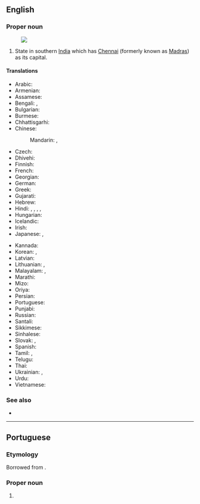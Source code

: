 ==English==
{{wikipedia}}

===Proper noun===
{{en-proper noun|head=[[Tamil]] Nadu}}
[[Image:Tamil Nadu in India (disputed hatched).svg|thumb|]]

# State in southern [[India]] which has [[Chennai]] (formerly known as [[Madras]]) as its capital.

====Translations====
{{trans-top|state in southern India}}
* Arabic: {{t|ar|تَامِيل نَادُو|m|tr=tamīl nadū}}
* Armenian: {{t+|hy|Թամիլնադ}}
* Assamese: {{t|as|তামিল নাডু}}
* Bengali: {{t|bn|তামিলনাড়ু|sc=Beng}}, {{t|bn|তামিল নাড়ু}}
* Bulgarian: {{t|bg|Тамил Наду|sc=Cyrl}}
* Burmese: {{t-needed|my}}
* Chhattisgarhi: {{t-needed|hne}}
* Chinese:
*: Mandarin: {{t+|cmn|泰米爾納德}}, {{t+|cmn|泰米尔纳德|tr=Tàimǐ'ěr Nàdé}}
* Czech: {{t|cs|Tamilnádu}}
* Dhivehi: {{t|dv|ޓެމިލް ނާޑޫ|sc=Thaa}}
* Finnish: {{t|fi|Tamil Nadu}}
* French: {{t+|fr|Tamil Nadu|m}}
* Georgian: {{t|ka|ტამილნადუ}}
* German: {{t+|de|Tamil Nadu|n}}
* Greek: {{t+|el|Ταμίλ Ναντού}}
* Gujarati: {{t|gu|તમિલનાડુ}}
* Hebrew: {{t|he|טאמיל נאדו}}
* Hindi: {{t|hi|तमिल नाडु}}, {{t+|hi|तामिल नाडू|m}}, {{t+|hi|मद्रास|m}}, {{t+|hi|मदरास|m}}, {{t+|hi|तमिलनाडु|m}}
* Hungarian: {{t+|hu|Tamilnádu}}
* Icelandic: {{t-needed|is}}
* Irish: {{t|ga|Tamil Nadu|m}}
* Japanese: {{t|ja|タミル・ナードゥ州|tr=Tamiru-Nādu-shū}}, {{t|ja|タミル・ナードゥ|tr=Tamiru-Nādu}}
{{trans-mid}}
* Kannada: {{t|kn|ತಮಿಳ್ ನಾಡು|sc=Knda}}
* Korean: {{t|ko|^타밀나두 주}}, {{t|ko|^타밀나두}}
* Latvian: {{t|lv|Tamilnāda}}
* Lithuanian: {{t|lt|Tamilnadas}}, {{t|lt|Tamil Nadu}}
* Malayalam: {{t|ml|തമിഴ് നാഡു|sc=Mlym}}, {{t|ml|തമിഴ്‌നാട്|sc=Mlym}}
* Marathi: {{t|mr|तमिळनाडू|sc=Deva}}
* Mizo: {{t-needed|lus}}
* Oriya: {{t|or|ତାମିଲନାଡୁ|sc=Orya}}
* Persian: {{t|fa|تامیل نادو}}
* Portuguese: {{t|pt|Tamil Nadu|m}}
* Punjabi: {{t|pa|ਤਾਮਿਲ ਨਾਡੂ|sc=Guru}}
* Russian: {{t|ru|Тами́л На́ду|m}}
* Santali: {{t-needed|sat}}
* Sikkimese: {{t-needed|sip}}
* Sinhalese: {{t-needed|si}}
* Slovak: {{t|sk|Tamilnádu}}, {{t|sk|Tamilnád}}
* Spanish: {{t|es|Tamil Nadu|m}}
* Tamil: {{t+|ta|தமிழ்நாடு}}, {{t|ta|தமிழ் நாடு}}
* Telugu: {{t+|te|తమిళనాడు}}
* Thai: {{t|th|รัฐทมิฬนาฑู|tr=rát támin-naatoo}}
* Ukrainian: {{t|uk|Тамілнаду|sc=Cyrl}}, {{t|uk|Таміл-Наду|sc=Cyrl}}
* Urdu: {{t|ur|تامل ناڈو|tr=tamil nāḍu}}
* Vietnamese: {{t|vi|Tamil Nadu}}
{{trans-bottom}}

===See also===
* {{list:states of India/en}}

----

==Portuguese==

===Etymology===
Borrowed from {{bor|pt|hi|तमिल नाडु}}.

===Proper noun===
{{pt-proper noun|m}}

# {{place|pt|state|in southern|c/India|t1=Tamil Nadu}}
